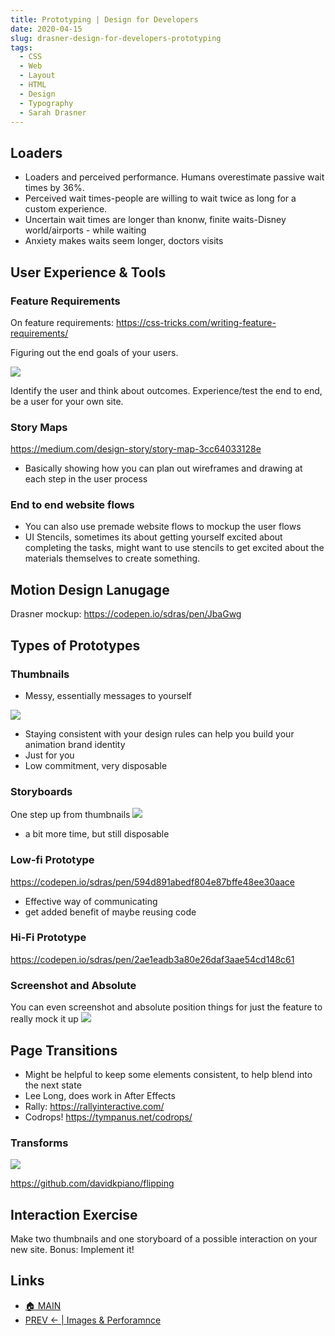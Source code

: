 ```yaml
---
title: Prototyping | Design for Developers
date: 2020-04-15
slug: drasner-design-for-developers-prototyping
tags:
  - CSS
  - Web
  - Layout
  - HTML
  - Design 
  - Typography
  - Sarah Drasner
---
```


## Loaders 
- Loaders and perceived performance. Humans overestimate passive wait times by 36%.
- Perceived wait times-people are willing to wait twice as long for a custom experience. 
- Uncertain wait times are longer than knonw, finite waits-Disney world/airports - while waiting 
- Anxiety makes waits seem longer, doctors visits

## User Experience & Tools 

### Feature Requirements
On feature requirements: https://css-tricks.com/writing-feature-requirements/

Figuring out the end goals of your users. 

![](features.png)

Identify the user and think about outcomes. Experience/test the end to end, be a user for your own site.

### Story Maps
https://medium.com/design-story/story-map-3cc64033128e

- Basically showing how you can plan out wireframes and drawing at each step in the user process 

### End to end website flows 
- You can also use premade website flows to mockup the user flows
- UI Stencils, sometimes its about getting yourself excited about completing the tasks, might want to use stencils to get excited about the materials themselves to create something.

## Motion Design Lanugage 
Drasner mockup: https://codepen.io/sdras/pen/JbaGwg

## Types of Prototypes

### Thumbnails
- Messy, essentially messages to yourself

![](thumbnails.png)
- Staying consistent with your design rules can help you build your animation brand identity
- Just for you
- Low commitment, very disposable

### Storyboards
One step up from thumbnails
![](storyboards.png)
- a bit more time, but still disposable

### Low-fi Prototype 
https://codepen.io/sdras/pen/594d891abedf804e87bffe48ee30aace
- Effective way of communicating
- get added benefit of maybe reusing code 

### Hi-Fi Prototype
https://codepen.io/sdras/pen/2ae1eadb3a80e26daf3aae54cd148c61

### Screenshot and Absolute 
You can even screenshot and absolute position things for just the feature to really mock it up
![](screenshot.png)

## Page Transitions 
- Might be helpful to keep some elements consistent, to help blend into the next state
- Lee Long, does work in After Effects
- Rally: https://rallyinteractive.com/
- Codrops! https://tympanus.net/codrops/

### Transforms
![](transforms.png)

https://github.com/davidkpiano/flipping

## Interaction Exercise
Make two thumbnails and one storyboard of a possible interaction on your new site. Bonus: Implement it!

## Links 
- [🏠 MAIN](/drasner-design-for-developers-main)
- [PREV ← | Images & Perforamnce ](/drasner-design-for-developers-inspiration)

